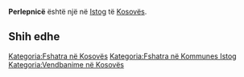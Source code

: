 {{Fshat në 
 | Emri                = Perlepnicë
 | EmriAlt                = 
 | NAME_SHORT_FORM=      
 | NAME_GENERIC=      
 | NAME_SORT_NAME_RO=      PERLEPNICE
 | FULL_NAME_RO = Perlepnicë
 | FULL_NAME_ND_RO=Perlepnice
 | SORT_NAME_RG=PERLEPNICE
 | FULL_NAME_RG=Perlepnicë
 | FULL_NAME_ND_RG=Perlepnice
 | SRP_NAME_SHORT_FORM=      
 | SRP_NAME_GENERIC=      
 | SRP_NAME_SORT_NAME_RO=      
 | SRP_FULL_NAME_RO = 
 | SRP_FULL_NAME_ND_RO=
 | SRP_SORT_NAME_RG=
 | SRP_FULL_NAME_RG=
 | SRP_FULL_NAME_ND_RG=
 | Emri (Rasa dhanore) = 
 | Figura              = 
 | Shteti              = Kosovo
 | Komuna              = Istog
 | Kodi postar         = 
 | Sipërfaqja          = 

 | Popullsia           = 

 | Regj. i popullsisë  = 
 | Dend. e popullsisë  = 
 | Faqja zyrtare       = 
 <!--- Koordinatat ----> 
 | Gjerësia            = 42.512778
 | Gjatësia            = 21.519167
 | Lartësia            = 
}}
'''Perlepnicë''' është një [[]] në [[Istog]] të [[Kosovës]].

<!-- == Gjeografia == -->
<!-- == Historia == -->
<!-- == Demografia == -->
== Shih edhe ==
{{Komuna Istog}}
{{Kosovo-Administrata-Cung}}

[[Kategoria:Fshatra në Kosovës]]
[[Kategoria:Fshatra në Kommunes Istog]]
[[Kategoria:Vendbanime në Kosovës]]